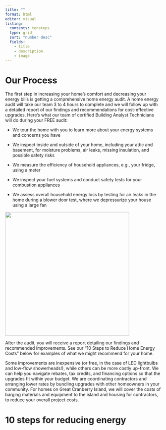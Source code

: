 ```yaml
---
title: ""
format: html
editor: visual
listing:
  contents: tensteps
  type: grid
  sort: "number desc"
  fields: 
    - title
    - description
    - image
---
```


# Our Process

The first step in increasing your home’s comfort and decreasing your energy bills is getting a comprehensive home energy audit. A home energy audit will take our team 3 to 4 hours to complete and we will follow up with a detailed report of our findings and recommendations for cost-effective upgrades. Here’s what our team of certified Building Analyst Technicians will do during your FREE audit:

::: {layout-ncol=2}

-   We tour the home with you to learn more about your energy systems and concerns you have

-   We inspect inside and outside of your home, including your attic and basement, for moisture problems, air leaks, missing insulation, and possible safety risks

-   We measure the efficiency of household appliances, e.g., your fridge, using a meter

-   We inspect your fuel systems and conduct safety tests for your combustion appliances

-   We assess overall household energy loss by testing for air leaks in the home during a blower door test, where we depressurize your house using a large fan

![](images/blower_door.jpg){height=400px fig-align="right" text-align="right" fig-alt="People with the blower door, mesuring the pressure difference" }
:::

After the audit, you will receive a report detailing our findings and recommended improvements. See our “10 Steps to Reduce Home Energy Costs” below for examples of what we might recommend for your home. 

Some improvements are inexpensive (or free, in the case of LED lightbulbs and low-flow showerheads!), while others can be more costly up-front. We can help you navigate rebates, tax credits, and financing options so that the upgrades fit within your budget. We are coordinating contractors and arranging lower rates by bundling upgrades with other homeowners in your community. For homes on Great Cranberry Island, we will cover the costs of barging materials and equipment to the island and housing for contractors, to reduce your overall project costs.

# 10 steps for reducing energy 
